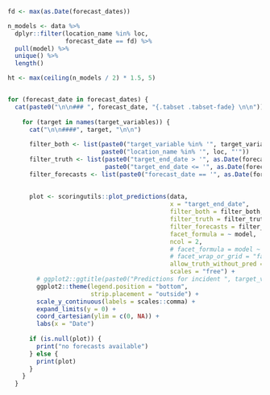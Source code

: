 ``` r
fd <- max(as.Date(forecast_dates))

n_models <- data %>%
  dplyr::filter(location_name %in% loc, 
                forecast_date == fd) %>%
  pull(model) %>%
  unique() %>%
  length()

ht <- max(ceiling(n_models / 2) * 1.5, 5)



```



```r

for (forecast_date in forecast_dates) {
  cat(paste0("\n\n### ", forecast_date, "{.tabset .tabset-fade} \n\n"))
  
    for (target in names(target_variables)) {
      cat("\n\n####", target, "\n\n")
      
      filter_both <- list(paste0("target_variable %in% '", target_variables[[target]], "'"), 
                          paste0("location_name %in% '", loc, "'"))
      filter_truth <- list(paste0("target_end_date > '", as.Date(forecast_date) - 7 * 10, "'"), 
                           paste0("target_end_date <= '", as.Date(forecast_date) + 7 * 4, "'"))
      filter_forecasts <- list(paste0("forecast_date == '", as.Date(forecast_date), "'"))
      
      
      plot <- scoringutils::plot_predictions(data,
                                             x = "target_end_date",
                                             filter_both = filter_both,
                                             filter_truth = filter_truth,
                                             filter_forecasts = filter_forecasts,
                                             facet_formula = ~ model,
                                             ncol = 2,
                                             # facet_formula = model ~ target_variable + loc,
                                             # facet_wrap_or_grid = "facet",
                                             allow_truth_without_pred = FALSE,
                                             scales = "free") + 
        # ggplot2::ggtitle(paste0("Predictions for incident ", target_variable,  "s")) + 
        ggplot2::theme(legend.position = "bottom", 
                       strip.placement = "outside") + 
        scale_y_continuous(labels = scales::comma) + 
        expand_limits(y = 0) + 
        coord_cartesian(ylim = c(0, NA)) + 
        labs(x = "Date")
      
      if (is.null(plot)) {
        print("no forecasts available")
      } else {
        print(plot)
      }
    }
  }
```

